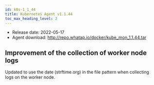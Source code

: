```yaml
---
id: k8s-1_1_44
title: Kubernetes Agent v1.1.44
toc_max_heading_level: 2
---
```



-   Release date: 2022-05-17
-   Agent download: http://repo.whatap.io/docker/kube_mon_1.1.44.tar

## Improvement of the collection of worker node logs

Updated to use the date (strftime.org) in the file pattern when collecting logs on the worker node. 
